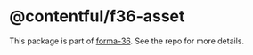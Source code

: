# @contentful/f36-asset

This package is part of [forma-36](https://github.com/contentful/forma-36). See the repo for more details.
